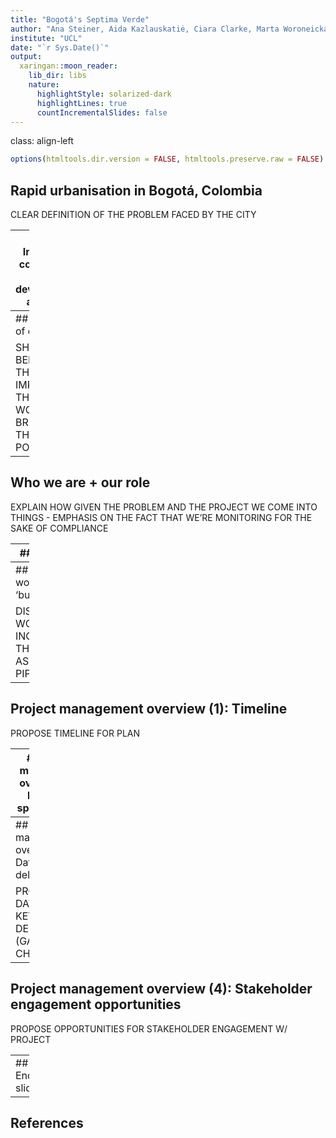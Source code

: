 ```yaml
---
title: "Bogotá's Septima Verde"
author: "Ana Steiner, Aida Kazlauskatiė, Ciara Clarke, Marta Woroneicka and Hannah Schuller"
institute: "UCL"
date: "`r Sys.Date()`"
output:
  xaringan::moon_reader:
    lib_dir: libs
    nature:
      highlightStyle: solarized-dark
      highlightLines: true
      countIncrementalSlides: false
---
```

class: align-left
```r
options(htmltools.dir.version = FALSE, htmltools.preserve.raw = FALSE)
```

## Rapid urbanisation in Bogotá, Colombia

CLEAR DEFINITION OF THE PROBLEM FACED BY THE CITY

---
## Improving compliance with development agendas

PROVIDE DESCRIPTION OF HOW IMPROVING BOGOTÁ'S ISSUES WOULD IMPROVE COMPLIANCE WITH DEVELOPMENT AGENDAS

---
## Benefits of change

SHOW THE BENEFITS THAT IMPROVING THE ISSUE WOULD BRING TO THE CITY + POPULATION

---
## Who we are + our role

EXPLAIN HOW GIVEN THE PROBLEM AND THE PROJECT WE COME INTO THINGS - EMPHASIS ON THE FACT THAT WE'RE MONITORING FOR THE SAKE OF COMPLIANCE

---
## Proposed workflow

OFFER A LOGICAL workflow that incorporates EO data (at least one dataset required)

---
## Incorporating workflow into Bogotá's 'business as usual'

DISCUSS HOW DATA + WORKFLOW CAN BE INCORPORATED INTO THE CITY'S 'BUSINESS AS USUAL' DATA PIPELINES/WORKFLOWS

---
## Project management overview (1): Timeline

PROPOSE TIMELINE FOR PLAN

---
## Project management overview (2): Estimated spending plan

PROPOSE ESTIMATED SPENDING PLAN

---
## Project management overview (3): Dates of key deliverables 

PROPOSE DATES FOR KEY DELIVERABLES (GANTT CHART)

---
## Project management overview (4): Stakeholder engagement opportunities

PROPOSE OPPORTUNITIES FOR STAKEHOLDER ENGAGEMENT W/ PROJECT

---
## End slide

---
## References 
